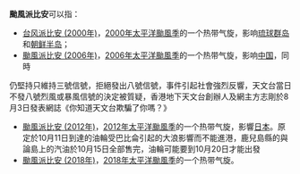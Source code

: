 {{NoteTA
|G1=TyphoonNew
|G2=TyphoonOld
|G3=Weather
}}
'''颱風派比安'''可以指：

*[[台风派比安_(2000年)|台风派比安 (2000年)]]，[[2000年太平洋颱風季|2000年太平洋颱風季]]的一个热带气旋，影响[[琉球群岛|琉球群岛]]和[[朝鲜半岛|朝鲜半岛]]；
*[[颱風派比安_(2006年)|颱風派比安 (2006年)]]，[[2006年太平洋颱風季|2006年太平洋颱風季]]的一个热带气旋，影响[[中国|中国]]，同時
仍堅持只維持三號信號，拒絕發出八號信號，事件引起社會強烈反響，天文台當日不發八號烈風或暴風信號的決定被質疑，香港地下天文台創辦人及網主方志剛於8月3日發表網誌《你知道天文台欺騙了你嗎？》
*[[颱風派比安_(2012年)|颱風派比安 (2012年)]]，[[2012年太平洋颱風季|2012年太平洋颱風季]]的一个热带气旋，影響[[日本|日本]]。原定於10月11日到達的油輪受巴比侖引起的大浪影響而不能進港，鹿兒島縣的與論島上的汽油於10月15日全部售完，油輪可能要到10月20日才能出發
*[[颱風派比安_(2018年)|颱風派比安 (2018年)]]，[[2018年太平洋颱風季|2018年太平洋颱風季]]的一个热带气旋。{{see also|2018年7月西日本豪雨}}

{{消歧义|cat=热带气旋消歧义}}

{{start box}}
{{succession box|[[颱風格美|格美]]|[[颱風瑪莉亞|瑪莉亞]]|太平洋颱風季名稱|派比安}}
{{end box}}

{{太平洋颱風季熱帶氣旋名單}}